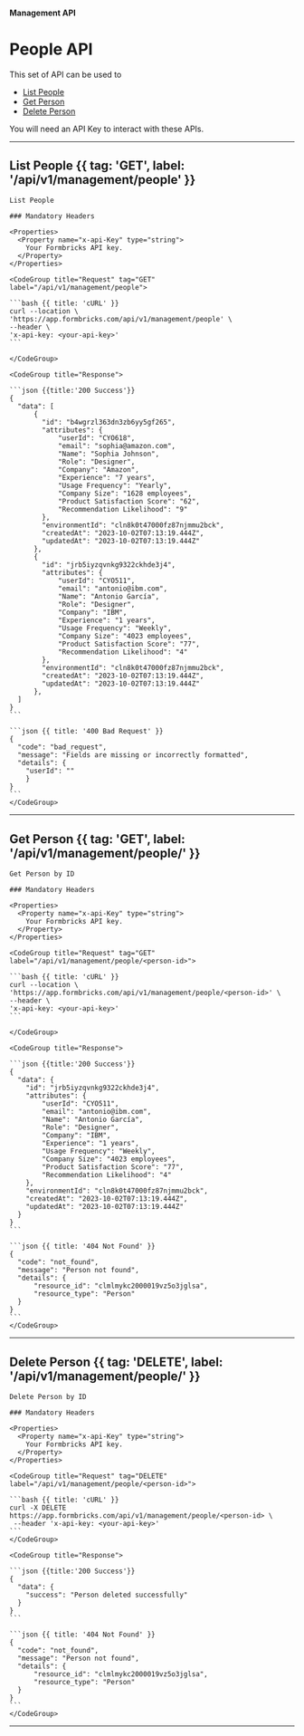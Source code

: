 


#### Management API

# People API

This set of API can be used to
- [List People](#list-people)
- [Get Person](#get-person)
- [Delete Person](#delete-person)

<Note>You will need an API Key to interact with these APIs.</Note>

---

## List People {{ tag: 'GET', label: '/api/v1/management/people' }}

<Row>
  <Col>

    List People

    ### Mandatory Headers

    <Properties>
      <Property name="x-api-Key" type="string">
        Your Formbricks API key.
      </Property>
    </Properties>

  </Col>
  <Col sticky>

    <CodeGroup title="Request" tag="GET" label="/api/v1/management/people">

    ```bash {{ title: 'cURL' }}
    curl --location \
    'https://app.formbricks.com/api/v1/management/people' \
    --header \
    'x-api-key: <your-api-key>'
    ```

    </CodeGroup>

    <CodeGroup title="Response">

    ```json {{title:'200 Success'}}
    {
      "data": [
          {
            "id": "b4wgrzl363dn3zb6yy5gf265",
            "attributes": {
                "userId": "CYO618",
                "email": "sophia@amazon.com",
                "Name": "Sophia Johnson",
                "Role": "Designer",
                "Company": "Amazon",
                "Experience": "7 years",
                "Usage Frequency": "Yearly",
                "Company Size": "1628 employees",
                "Product Satisfaction Score": "62",
                "Recommendation Likelihood": "9"
            },
            "environmentId": "cln8k0t47000fz87njmmu2bck",
            "createdAt": "2023-10-02T07:13:19.444Z",
            "updatedAt": "2023-10-02T07:13:19.444Z"
          },
          {
            "id": "jrb5iyzqvnkg9322ckhde3j4",
            "attributes": {
                "userId": "CYO511",
                "email": "antonio@ibm.com",
                "Name": "Antonio García",
                "Role": "Designer",
                "Company": "IBM",
                "Experience": "1 years",
                "Usage Frequency": "Weekly",
                "Company Size": "4023 employees",
                "Product Satisfaction Score": "77",
                "Recommendation Likelihood": "4"
            },
            "environmentId": "cln8k0t47000fz87njmmu2bck",
            "createdAt": "2023-10-02T07:13:19.444Z",
            "updatedAt": "2023-10-02T07:13:19.444Z"
          },
      ]
    }
    ```

    ```json {{ title: '400 Bad Request' }}
    {
      "code": "bad_request",
      "message": "Fields are missing or incorrectly formatted",
      "details": {
        "userId": ""
        }
    }
    ```
    </CodeGroup>

  </Col>
</Row>

---

## Get Person {{ tag: 'GET', label: '/api/v1/management/people/<person-id>' }}

<Row>
  <Col>

    Get Person by ID

    ### Mandatory Headers

    <Properties>
      <Property name="x-api-Key" type="string">
        Your Formbricks API key.
      </Property>
    </Properties>

  </Col>
  <Col sticky>

    <CodeGroup title="Request" tag="GET" label="/api/v1/management/people/<person-id>">

    ```bash {{ title: 'cURL' }}
    curl --location \
    'https://app.formbricks.com/api/v1/management/people/<person-id>' \
    --header \
    'x-api-key: <your-api-key>'
    ```

    </CodeGroup>

    <CodeGroup title="Response">

    ```json {{title:'200 Success'}}
    {
      "data": {
        "id": "jrb5iyzqvnkg9322ckhde3j4",
        "attributes": {
            "userId": "CYO511",
            "email": "antonio@ibm.com",
            "Name": "Antonio García",
            "Role": "Designer",
            "Company": "IBM",
            "Experience": "1 years",
            "Usage Frequency": "Weekly",
            "Company Size": "4023 employees",
            "Product Satisfaction Score": "77",
            "Recommendation Likelihood": "4"
        },
        "environmentId": "cln8k0t47000fz87njmmu2bck",
        "createdAt": "2023-10-02T07:13:19.444Z",
        "updatedAt": "2023-10-02T07:13:19.444Z"
      }
    }
    ```

    ```json {{ title: '404 Not Found' }}
    {
      "code": "not_found",
      "message": "Person not found",
      "details": {
          "resource_id": "clmlmykc2000019vz5o3jglsa",
          "resource_type": "Person"
      }
    }
    ```
    </CodeGroup>

  </Col>
</Row>

---

## Delete Person {{ tag: 'DELETE', label: '/api/v1/management/people/<person-id>' }}

<Row>
  <Col>

    Delete Person by ID

    ### Mandatory Headers

    <Properties>
      <Property name="x-api-Key" type="string">
        Your Formbricks API key.
      </Property>
    </Properties>

  </Col>
  <Col sticky>

    <CodeGroup title="Request" tag="DELETE" label="/api/v1/management/people/<person-id>">

    ```bash {{ title: 'cURL' }}
    curl -X DELETE https://app.formbricks.com/api/v1/management/people/<person-id> \
     --header 'x-api-key: <your-api-key>'
    ```
    </CodeGroup>

    <CodeGroup title="Response">

    ```json {{title:'200 Success'}}
    {
      "data": {
        "success": "Person deleted successfully"
      }
    }
    ```

    ```json {{ title: '404 Not Found' }}
    {
      "code": "not_found",
      "message": "Person not found",
      "details": {
          "resource_id": "clmlmykc2000019vz5o3jglsa",
          "resource_type": "Person"
      }
    }
    ```
    </CodeGroup>

  </Col>
</Row>

---
